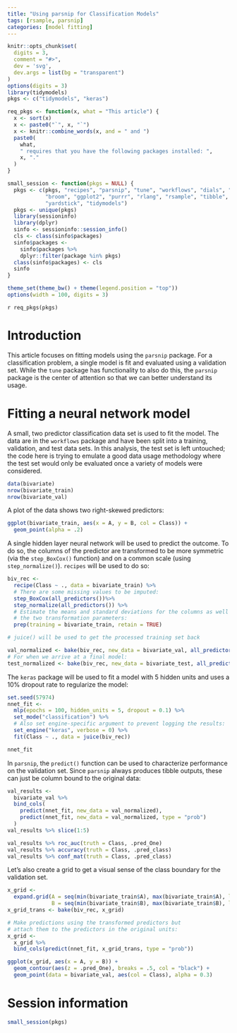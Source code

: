 ```yaml
---
title: "Using parsnip for Classification Models"
tags: [rsample, parsnip]
categories: [model fitting]
---
```

  
```r
knitr::opts_chunk$set(
  digits = 3,
  comment = "#>",
  dev = 'svg', 
  dev.args = list(bg = "transparent")
)
options(digits = 3)
library(tidymodels)
pkgs <- c("tidymodels", "keras")

req_pkgs <- function(x, what = "This article") {
  x <- sort(x)
  x <- paste0("`", x, "`")
  x <- knitr::combine_words(x, and = " and ")
  paste0(
    what,
    " requires that you have the following packages installed: ",
    x, "." 
  )
}

small_session <- function(pkgs = NULL) {
  pkgs <- c(pkgs, "recipes", "parsnip", "tune", "workflows", "dials", "dplyr",
            "broom", "ggplot2", "purrr", "rlang", "rsample", "tibble", 
            "yardstick", "tidymodels")
  pkgs <- unique(pkgs)
  library(sessioninfo)
  library(dplyr)
  sinfo <- sessioninfo::session_info()
  cls <- class(sinfo$packages)
  sinfo$packages <- 
    sinfo$packages %>% 
    dplyr::filter(package %in% pkgs)
  class(sinfo$packages) <- cls
  sinfo
}

theme_set(theme_bw() + theme(legend.position = "top"))
options(width = 100, digits = 3)
```

`r req_pkgs(pkgs)`

# Introduction

This article focuses on fitting models using the `parsnip` package. For a classification problem, a single model is fit and evaluated using a validation set. While the `tune` package has functionality to also do this, the `parsnip` package is the center of attention so that we can better understand its usage. 

# Fitting a neural network model


A small, two predictor classification data set is used to fit the model. The data are in the `workflows` package and have been split into a training, validation, and test data sets. In this analysis, the test set is left untouched; the code here is trying to emulate a good data usage methodology where the test set would only be evaluated once a variety of models were considered. 


```r
data(bivariate)
nrow(bivariate_train)
nrow(bivariate_val)
```

A plot of the data shows two right-skewed predictors: 

```r
ggplot(bivariate_train, aes(x = A, y = B, col = Class)) + 
  geom_point(alpha = .2)
```

A single hidden layer neural network will be used to predict the outcome. To do so, the columns of the predictor are transformed to be more symmetric (via the `step_BoxCox()` function) and on a common scale (using `step_normalize()`). `recipes` will be used to do so:

```r
biv_rec <- 
  recipe(Class ~ ., data = bivariate_train) %>%
  # There are some missing values to be imputed: 
  step_BoxCox(all_predictors())%>%
  step_normalize(all_predictors()) %>%
  # Estimate the means and standard deviations for the columns as well as
  # the two transformation parameters: 
  prep(training = bivariate_train, retain = TRUE)

# juice() will be used to get the processed training set back

val_normalized <- bake(biv_rec, new_data = bivariate_val, all_predictors())
# For when we arrive at a final model: 
test_normalized <- bake(biv_rec, new_data = bivariate_test, all_predictors())
```

The `keras` package will be used to fit a model with 5 hidden units and uses a 10% dropout rate to regularize the model:

```r
set.seed(57974)
nnet_fit <-
  mlp(epochs = 100, hidden_units = 5, dropout = 0.1) %>%
  set_mode("classification") %>% 
  # Also set engine-specific argument to prevent logging the results: 
  set_engine("keras", verbose = 0) %>%
  fit(Class ~ ., data = juice(biv_rec))

nnet_fit
```

In `parsnip`, the `predict()` function can be used to characterize performance on the validation set. Since `parsnip` always produces tibble outputs, these can just be column bound to the original data: 

```r
val_results <- 
  bivariate_val %>%
  bind_cols(
    predict(nnet_fit, new_data = val_normalized),
    predict(nnet_fit, new_data = val_normalized, type = "prob")
  )
val_results %>% slice(1:5)

val_results %>% roc_auc(truth = Class, .pred_One)
val_results %>% accuracy(truth = Class, .pred_class)
val_results %>% conf_mat(truth = Class, .pred_class)
```

Let's also create a grid to get a visual sense of the class boundary for the validation set.

```r
x_grid <-
  expand.grid(A = seq(min(bivariate_train$A), max(bivariate_train$A), length.out = 100),
              B = seq(min(bivariate_train$B), max(bivariate_train$B), length.out = 100))
x_grid_trans <- bake(biv_rec, x_grid)

# Make predictions using the transformed predictors but 
# attach them to the predictors in the original units: 
x_grid <- 
  x_grid %>% 
  bind_cols(predict(nnet_fit, x_grid_trans, type = "prob"))

ggplot(x_grid, aes(x = A, y = B)) + 
  geom_contour(aes(z = .pred_One), breaks = .5, col = "black") + 
  geom_point(data = bivariate_val, aes(col = Class), alpha = 0.3)
```



# Session information

```r
small_session(pkgs)
```
